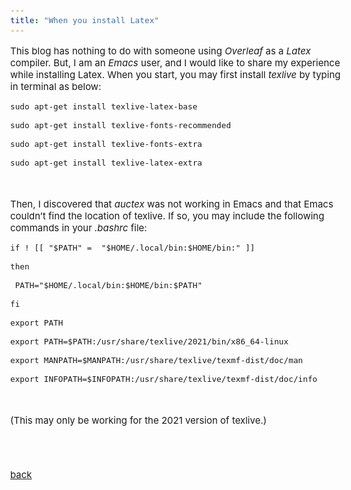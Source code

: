 ```yaml
---
title: "When you install Latex"
---
```


<style type="text/css">

body, td {
   font-size: 15px;
}
pre {
  font-size: 15px
}
</style>


This blog has nothing to do with someone using *Overleaf* as a *Latex* compiler. But, I am an *Emacs* user, and I would like to share my experience while installing Latex. When you start, you may first install *texlive* by typing in terminal as below:

$\texttt{sudo apt-get install texlive-latex-base}$

$\texttt{sudo apt-get install texlive-fonts-recommended}$

$\texttt{sudo apt-get install texlive-fonts-extra}$

$\texttt{sudo apt-get install texlive-latex-extra}$

<br>

Then, I discovered that *auctex* was not working in Emacs and that Emacs couldn't find the location of texlive. If so, you may include the following commands in your *.bashrc* file:

$\texttt{if ! [[ "\$PATH" =~ "\$HOME/.local/bin:\$HOME/bin:" ]]}$

$\texttt{then}$

$\texttt{    PATH="\$HOME/.local/bin:\$HOME/bin:\$PATH"}$

$\texttt{fi}$

$\texttt{export PATH}$

$\texttt{export PATH=\$PATH:/usr/share/texlive/2021/bin/x86_64-linux}$

$\texttt{export MANPATH=\$MANPATH:/usr/share/texlive/texmf-dist/doc/man}$

$\texttt{export INFOPATH=\$INFOPATH:/usr/share/texlive/texmf-dist/doc/info}$

<br>

(This may only be working for the 2021 version of texlive.)


<br>
<br>    

[back](../linux.html)